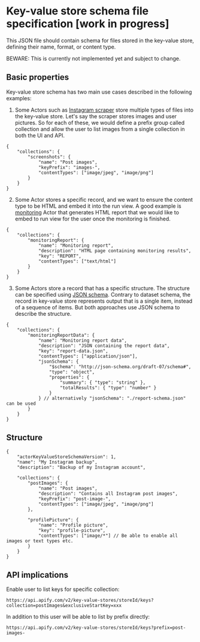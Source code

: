 
# Key-value store schema file specification [work in progress]

This JSON file should contain schema for files stored in the key-value store, defining their name, format, or content type.

BEWARE: This is currently not implemented yet and subject to change.

## Basic properties

Key-value store schema has two main use cases described in the following examples:

1. Some Actors such as [Instagram scraper](https://apify.com/jaroslavhejlek/instagram-scraper) store multiple types of files into the key-value store. Let's say the scraper stores images and user pictures. So for each of these, we would define a prefix group called collection and allow the user to list images from a single collection in both the UI and API.

```jsonc
{
    "collections": {
        "screenshots": {
            "name": "Post images",
            "keyPrefix": "images-",
            "contentTypes": ["image/jpeg", "image/png"]
        }
    }
}
```

2. Some Actor stores a specific record, and we want to ensure the content type to be HTML and embed it into the run view. A good example is [monitoring](https://apify.com/apify/monitoring#check-frequency) Actor that generates HTML report that we would like to embed to run view for the user once the monitoring is finished.

```jsonc
{
    "collections": {
        "monitoringReport": {
            "name": "Monitoring report",
            "description": "HTML page containing monitoring results",
            "key": "REPORT",
            "contentTypes": ["text/html"]
        }
    }
}
```

3. Some Actors store a record that has a specific structure. The structure can be specified using [JSON schema](https://json-schema.org/draft-07). Contrary to dataset schema, the record in key-value store represents output that is a single item, instead of a sequence of items. But both approaches use JSON schema to describe the structure.

```jsonc
{
    "collections": {
        "monitoringReportData": {
            "name": "Monitoring report data",
            "description": "JSON containing the report data",
            "key": "report-data.json",
            "contentTypes": ["application/json"],
            "jsonSchema": {
                "$schema": "http://json-schema.org/draft-07/schema#",
                "type": "object",
                "properties": {
                    "summary": { "type": "string" },
                    "totalResults": { "type": "number" }
                }
            } // alternatively "jsonSchema": "./report-schema.json" can be used
        }
    }
}
```

## Structure

```jsonc
{
    "actorKeyValueStoreSchemaVersion": 1,
    "name": "My Instagram backup",
    "description": "Backup of my Instagram account",

    "collections": {
        "postImages": {
            "name": "Post images",
            "description": "Contains all Instagram post images",
            "keyPrefix": "post-image-",
            "contentTypes": ["image/jpeg", "image/png"]
        },

        "profilePicture": {
            "name": "Profile picture",
            "key": "profile-picture",
            "contentTypes": ["image/*"] // Be able to enable all images or text types etc.
        }
    }
}
```

## API implications

Enable user to list keys for specific collection:

```
https://api.apify.com/v2/key-value-stores/storeId/keys?collection=postImages&exclusiveStartKey=xxx
```

In addition to this user will be able to list by prefix directly:

```
https://api.apify.com/v2/key-value-stores/storeId/keys?prefix=post-images-
```
